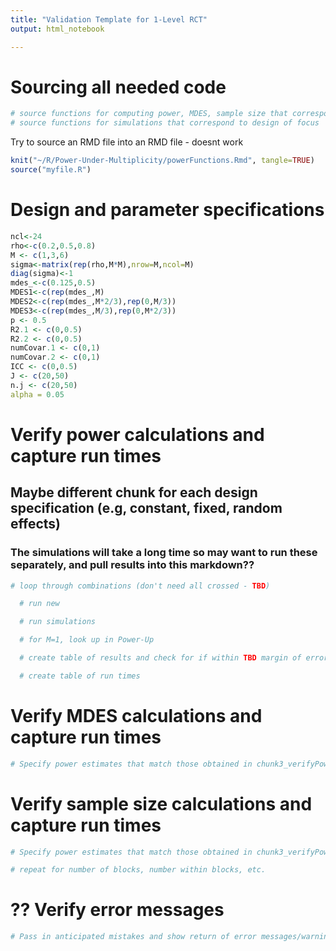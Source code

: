 ```yaml
---
title: "Validation Template for 1-Level RCT"
output: html_notebook

---
```


# Sourcing all needed code 

```r
# source functions for computing power, MDES, sample size that correspond to design of focus
# source functions for simulations that correspond to design of focus
```

Try to source an RMD file into an RMD file - doesnt work 
```r
knit("~/R/Power-Under-Multiplicity/powerFunctions.Rmd", tangle=TRUE)
source("myfile.R")
```




# Design and parameter specifications

```r
ncl<-24
rho<-c(0.2,0.5,0.8)
M <- c(1,3,6)
sigma<-matrix(rep(rho,M*M),nrow=M,ncol=M)
diag(sigma)<-1
mdes_<-c(0.125,0.5)
MDES1<-c(rep(mdes_,M)
MDES2<-c(rep(mdes_,M*2/3),rep(0,M/3))
MDES3<-c(rep(mdes_,M/3),rep(0,M*2/3))
p <- 0.5
R2.1 <- c(0,0.5)
R2.2 <- c(0,0.5)
numCovar.1 <- c(0,1)
numCovar.2 <- c(0,1)
ICC <- c(0,0.5)
J <- c(20,50)
n.j <- c(20,50)
alpha = 0.05
```

# Verify power calculations and capture run times

## Maybe different chunk for each design specification (e.g, constant, fixed, random effects)

### The simulations will take a long time so may want to run these separately, and pull results into this markdown??

```r
# loop through combinations (don't need all crossed - TBD)

  # run new

  # run simulations

  # for M=1, look up in Power-Up

  # create table of results and check for if within TBD margin of error

  # create table of run times

```

# Verify MDES calculations and capture run times

```r

# Specify power estimates that match those obtained in chunk3_verifyPower (grab from final table/matrix) and corresponding sample size - and check that returned MDES is correct

```

# Verify sample size calculations and capture run times

```r

# Specify power estimates that match those obtained in chunk3_verifyPower (grab from final table/matrix) and corresponding MDES - and check that returned sample size is correct

# repeat for number of blocks, number within blocks, etc. 

```

# ?? Verify error messages


```r

# Pass in anticipated mistakes and show return of error messages/warnings?

```


